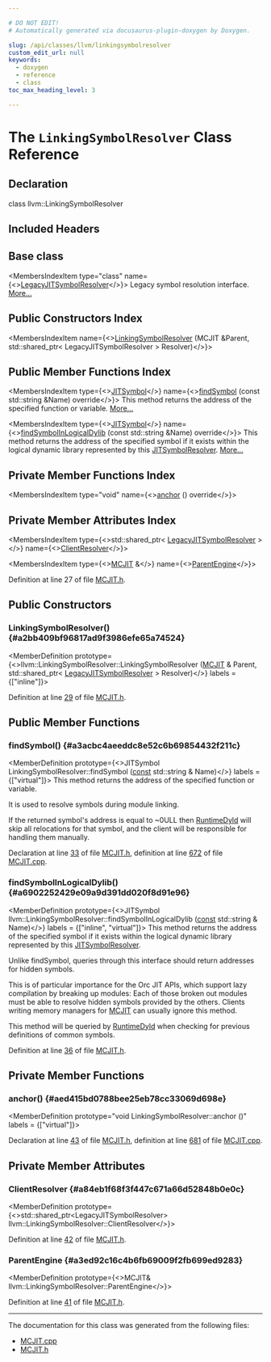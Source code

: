 ```yaml
---

# DO NOT EDIT!
# Automatically generated via docusaurus-plugin-doxygen by Doxygen.

slug: /api/classes/llvm/linkingsymbolresolver
custom_edit_url: null
keywords:
  - doxygen
  - reference
  - class
toc_max_heading_level: 3

---
```





# The `LinkingSymbolResolver` Class Reference

<DoxygenPage pluginConfig={pluginConfig}>



## Declaration

<CodeBlock>class llvm::LinkingSymbolResolver</CodeBlock>

## Included Headers

<IncludesList>
<IncludesListItem
  filePath="ExecutionEngine/MCJIT/MCJIT.h"
  permalink="/docs/api/files/lib/lib/executionengine/lib/executionengine/mcjit/mcjit-h"
  isLocal="true" />
</IncludesList>

## Base class

<MembersIndex>

<MembersIndexItem
  type="class"
  name={<><a href="/docs/api/classes/llvm/legacyjitsymbolresolver">LegacyJITSymbolResolver</a></>}>
Legacy symbol resolution interface. <a href="/docs/api/classes/llvm/legacyjitsymbolresolver/#details">More...</a>
</MembersIndexItem>

</MembersIndex>

## Public Constructors Index

<MembersIndex>

<MembersIndexItem
  name={<><a href="#a2bb409bf96817ad9f3986efe65a74524">LinkingSymbolResolver</a> (MCJIT &amp;Parent, std::shared&#95;ptr&lt; LegacyJITSymbolResolver &gt; Resolver)</>}>
</MembersIndexItem>

</MembersIndex>

## Public Member Functions Index

<MembersIndex>

<MembersIndexItem
  type={<><a href="/docs/api/classes/llvm/jitsymbol">JITSymbol</a></>}
  name={<><a href="#a3acbc4aeeddc8e52c6b69854432f211c">findSymbol</a> (const std::string &amp;Name) override</>}>
This method returns the address of the specified function or variable. <a href="#a3acbc4aeeddc8e52c6b69854432f211c">More...</a>
</MembersIndexItem>

<MembersIndexItem
  type={<><a href="/docs/api/classes/llvm/jitsymbol">JITSymbol</a></>}
  name={<><a href="#a6902252429e09a9d391dd020f8d91e96">findSymbolInLogicalDylib</a> (const std::string &amp;Name) override</>}>
This method returns the address of the specified symbol if it exists within the logical dynamic library represented by this <a href="/docs/api/classes/llvm/jitsymbolresolver">JITSymbolResolver</a>. <a href="#a6902252429e09a9d391dd020f8d91e96">More...</a>
</MembersIndexItem>

</MembersIndex>

## Private Member Functions Index

<MembersIndex>

<MembersIndexItem
  type="void"
  name={<><a href="#aed415bd0788bee25eb78cc33069d698e">anchor</a> () override</>}>
</MembersIndexItem>

</MembersIndex>

## Private Member Attributes Index

<MembersIndex>

<MembersIndexItem
  type={<>std::shared&#95;ptr&lt; <a href="/docs/api/classes/llvm/legacyjitsymbolresolver">LegacyJITSymbolResolver</a> &gt;</>}
  name={<><a href="#a84eb1f68f3f447c671a66d52848b0e0c">ClientResolver</a></>}>
</MembersIndexItem>

<MembersIndexItem
  type={<><a href="/docs/api/classes/llvm/mcjit">MCJIT</a> &amp;</>}
  name={<><a href="#a3ed92c16c4b6fb69009f2fb699ed9283">ParentEngine</a></>}>
</MembersIndexItem>

</MembersIndex>


Definition at line 27 of file <a href="/docs/api/files/lib/lib/executionengine/lib/executionengine/mcjit/mcjit-h">MCJIT.h</a>.

<SectionDefinition>

## Public Constructors

### LinkingSymbolResolver() {#a2bb409bf96817ad9f3986efe65a74524}

<MemberDefinition
  prototype={<>llvm::LinkingSymbolResolver::LinkingSymbolResolver (<a href="/docs/api/classes/llvm/mcjit">MCJIT</a> &amp; Parent, std::shared&#95;ptr&lt; <a href="/docs/api/classes/llvm/legacyjitsymbolresolver">LegacyJITSymbolResolver</a> &gt; Resolver)</>}
  labels = {["inline"]}>

Definition at line <a href="/docs/api/files/lib/lib/executionengine/lib/executionengine/mcjit/mcjit-h/#l00029">29</a> of file <a href="/docs/api/files/lib/lib/executionengine/lib/executionengine/mcjit/mcjit-h">MCJIT.h</a>.
</MemberDefinition>

</SectionDefinition>

<SectionDefinition>

## Public Member Functions

### findSymbol() {#a3acbc4aeeddc8e52c6b69854432f211c}

<MemberDefinition
  prototype={<>JITSymbol LinkingSymbolResolver::findSymbol (<a href="/docs/api/files/lib/lib/target/lib/target/aarch64/aarch64promoteconstant-cpp/#a90f8350fecae261c25be85d38b451bff">const</a> std::string &amp; Name)</>}
  labels = {["virtual"]}>
This method returns the address of the specified function or variable.

It is used to resolve symbols during module linking.

If the returned symbol&#39;s address is equal to ~0ULL then <a href="/docs/api/classes/llvm/runtimedyld">RuntimeDyld</a> will skip all relocations for that symbol, and the client will be responsible for handling them manually.

Declaration at line <a href="/docs/api/files/lib/lib/executionengine/lib/executionengine/mcjit/mcjit-h/#l00033">33</a> of file <a href="/docs/api/files/lib/lib/executionengine/lib/executionengine/mcjit/mcjit-h">MCJIT.h</a>, definition at line <a href="/docs/api/files/lib/lib/executionengine/lib/executionengine/mcjit/mcjit-cpp/#l00672">672</a> of file <a href="/docs/api/files/lib/lib/executionengine/lib/executionengine/mcjit/mcjit-cpp">MCJIT.cpp</a>.
</MemberDefinition>

### findSymbolInLogicalDylib() {#a6902252429e09a9d391dd020f8d91e96}

<MemberDefinition
  prototype={<>JITSymbol llvm::LinkingSymbolResolver::findSymbolInLogicalDylib (<a href="/docs/api/files/lib/lib/target/lib/target/aarch64/aarch64promoteconstant-cpp/#a90f8350fecae261c25be85d38b451bff">const</a> std::string &amp; Name)</>}
  labels = {["inline", "virtual"]}>
This method returns the address of the specified symbol if it exists within the logical dynamic library represented by this <a href="/docs/api/classes/llvm/jitsymbolresolver">JITSymbolResolver</a>.

Unlike findSymbol, queries through this interface should return addresses for hidden symbols.

This is of particular importance for the Orc JIT APIs, which support lazy compilation by breaking up modules: Each of those broken out modules must be able to resolve hidden symbols provided by the others. Clients writing memory managers for <a href="/docs/api/classes/llvm/mcjit">MCJIT</a> can usually ignore this method.

This method will be queried by <a href="/docs/api/classes/llvm/runtimedyld">RuntimeDyld</a> when checking for previous definitions of common symbols.

Definition at line <a href="/docs/api/files/lib/lib/executionengine/lib/executionengine/mcjit/mcjit-h/#l00036">36</a> of file <a href="/docs/api/files/lib/lib/executionengine/lib/executionengine/mcjit/mcjit-h">MCJIT.h</a>.
</MemberDefinition>

</SectionDefinition>

<SectionDefinition>

## Private Member Functions

### anchor() {#aed415bd0788bee25eb78cc33069d698e}

<MemberDefinition
  prototype="void LinkingSymbolResolver::anchor ()"
  labels = {["virtual"]}>

Declaration at line <a href="/docs/api/files/lib/lib/executionengine/lib/executionengine/mcjit/mcjit-h/#l00043">43</a> of file <a href="/docs/api/files/lib/lib/executionengine/lib/executionengine/mcjit/mcjit-h">MCJIT.h</a>, definition at line <a href="/docs/api/files/lib/lib/executionengine/lib/executionengine/mcjit/mcjit-cpp/#l00681">681</a> of file <a href="/docs/api/files/lib/lib/executionengine/lib/executionengine/mcjit/mcjit-cpp">MCJIT.cpp</a>.
</MemberDefinition>

</SectionDefinition>

<SectionDefinition>

## Private Member Attributes

### ClientResolver {#a84eb1f68f3f447c671a66d52848b0e0c}

<MemberDefinition
  prototype={<>std::shared&#95;ptr&lt;LegacyJITSymbolResolver&gt; llvm::LinkingSymbolResolver::ClientResolver</>}>

Definition at line <a href="/docs/api/files/lib/lib/executionengine/lib/executionengine/mcjit/mcjit-h/#l00042">42</a> of file <a href="/docs/api/files/lib/lib/executionengine/lib/executionengine/mcjit/mcjit-h">MCJIT.h</a>.
</MemberDefinition>

### ParentEngine {#a3ed92c16c4b6fb69009f2fb699ed9283}

<MemberDefinition
  prototype={<>MCJIT&amp; llvm::LinkingSymbolResolver::ParentEngine</>}>

Definition at line <a href="/docs/api/files/lib/lib/executionengine/lib/executionengine/mcjit/mcjit-h/#l00041">41</a> of file <a href="/docs/api/files/lib/lib/executionengine/lib/executionengine/mcjit/mcjit-h">MCJIT.h</a>.
</MemberDefinition>

</SectionDefinition>

<hr/>

The documentation for this class was generated from the following files:

<ul>
<li><a href="/docs/api/files/lib/lib/executionengine/lib/executionengine/mcjit/mcjit-cpp">MCJIT.cpp</a></li>
<li><a href="/docs/api/files/lib/lib/executionengine/lib/executionengine/mcjit/mcjit-h">MCJIT.h</a></li>
</ul>

</DoxygenPage>
